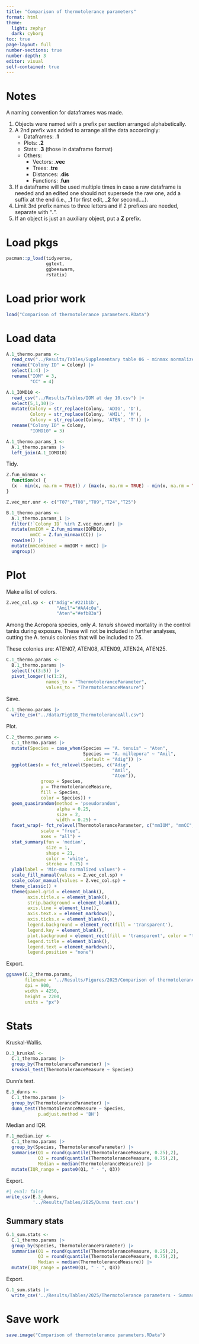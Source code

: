 ---
title: "Comparison of thermotolerance parameters"
format: html
theme: 
  light: zephyr
  dark: cyborg
toc: true
page-layout: full
number-sections: true
number-depth: 3
editor: visual
self-contained: true
---

# Notes

A naming convention for dataframes was made.

1.  Objects were named with a prefix per section arranged alphabetically.
2.  A 2nd prefix was added to arrange all the data accordingly:
    -   Dataframes: .**1**
    -   Plots: .**2**
    -   Stats: .**3** (those in dataframe format)
    -   Others:
        -   Vectors: .**vec**
        -   Trees: .**tre**
        -   Distances: .**dis**
        -   Functions: .**fun**
3.  If a dataframe will be used multiple times in case a raw dataframe is needed and an edited one should not supersede the raw one, add a suffix at the end (i.e., **\_1** for first edit, **\_2** for second....).
4.  Limit 3rd prefix names to three letters and if 2 prefixes are needed, separate with "**.**".
5.  If an object is just an auxiliary object, put a **Z** prefix.

# Load pkgs

```{r}
pacman::p_load(tidyverse,
               ggtext,
               ggbeeswarm,
               rstatix)
```

# Load prior work

```{r}
load("Comparison of thermotolerance parameters.RData")
```

# Load data

```{r}
A.1_thermo.params <- 
  read_csv("../Results/Tables/Supplementary table 06 - minmax normalized values.csv") |> 
  rename("Colony ID" = Colony) |> 
  select(1:4) |> 
  rename("IOM" = 3,
         "CC" = 4)

A.1_IOMD10 <- 
  read_csv("../Results/Tables/IOM at day 10.csv") |> 
  select(5,1,10)|> 
  mutate(Colony = str_replace(Colony, 'ADIG', 'D'),
         Colony = str_replace(Colony, 'AMIL', 'M'),
         Colony = str_replace(Colony, 'ATEN', 'T')) |> 
  rename("Colony ID" = Colony,
         "IOMD10" = 3)

A.1_thermo.params_1 <- 
  A.1_thermo.params |> 
  left_join(A.1_IOMD10)
```

Tidy.

```{r}
Z.fun_minmax <- 
  function(x) {
  (x - min(x, na.rm = TRUE)) / (max(x, na.rm = TRUE) - min(x, na.rm = TRUE))
}

Z.vec_mor.unr <- c("T07","T08","T09","T24","T25")

B.1_thermo.params <- 
  A.1_thermo.params_1 |> 
  filter(!`Colony ID` %in% Z.vec_mor.unr) |> 
  mutate(mmIOM = Z.fun_minmax(IOMD10),
         mmCC = Z.fun_minmax(CC)) |> 
  rowwise() |> 
  mutate(mmCombined = mmIOM + mmCC) |> 
  ungroup()
```

# Plot

Make a list of colors.

```{r}
Z.vec_col.sp <- c("Adig"='#221b1b',
                   "Amil"="#AA4c0a",
                   "Aten"="#efb83a")
```

Among the Acropora species, only *A. tenuis* showed mortality in the control tanks during exposure. These will not be included in further analyses, cutting the A. tenuis colonies that will be included to 25.

These colonies are: ATEN07, ATEN08, ATEN09, ATEN24, ATEN25.

```{r}
C.1_thermo.params <- 
  B.1_thermo.params |> 
  select(!c(3:5)) |> 
  pivot_longer(!c(1:2),
               names_to = "ThermotoleranceParameter",
               values_to = "ThermotoleranceMeasure")
```

Save.

```{r}
C.1_thermo.params |> 
  write_csv("../data/Fig01B_ThermotoleranceAll.csv")
```

Plot.

```{r}
C.2_thermo.params <- 
  C.1_thermo.params |> 
  mutate(Species = case_when(Species == "A. tenuis" ~ "Aten",
                             Species == "A. millepora" ~ "Amil",
                             .default = "Adig")) |> 
  ggplot(aes(x = fct_relevel(Species, c("Adig",
                                        "Amil",
                                        "Aten")),
             group = Species,
             y = ThermotoleranceMeasure,
             fill = Species,
             color = Species)) +
  geom_quasirandom(method = 'pseudorandom',
                   alpha = 0.25,
                   size = 2, 
                   width = 0.25) +
  facet_wrap(~ fct_relevel(ThermotoleranceParameter, c("mmIOM", "mmCC", "mmCombined")),
             scale = "free",
             axes = "all") +
  stat_summary(fun = 'median',
               size = 1,
               shape = 21,
               color = 'white',
               stroke = 0.75) +
  ylab(label = 'Min-max normalized values') +
  scale_fill_manual(values = Z.vec_col.sp) +
  scale_color_manual(values = Z.vec_col.sp) +
  theme_classic() +
  theme(panel.grid = element_blank(),
        axis.title.x = element_blank(),
        strip.background = element_blank(),
        axis.line = element_line(),
        axis.text.x = element_markdown(),
        axis.ticks.x = element_blank(),
        legend.background = element_rect(fill = 'transparent'),
        legend.key = element_blank(),
        plot.background = element_rect(fill = 'transparent', color = "transparent"),
        legend.title = element_blank(),
        legend.text = element_markdown(),
        legend.position = "none")
```

Export.

```{r}
ggsave(C.2_thermo.params,
       filename = '../Results/Figures/2025/Comparison of thermotolerance parameters.png',
       dpi = 900,
       width = 4250, 
       height = 2200, 
       units = "px")
```

# Stats

Kruskal-Wallis.

```{r}
D.3_kruskal <- 
  C.1_thermo.params |> 
  group_by(ThermotoleranceParameter) |> 
  kruskal_test(ThermotoleranceMeasure ~ Species)
```

Dunn's test.

```{r}
E.3_dunns <- 
  C.1_thermo.params |> 
  group_by(ThermotoleranceParameter) |> 
  dunn_test(ThermotoleranceMeasure ~ Species,
            p.adjust.method = 'BH')
```

Median and IQR.

```{r}
F.1_median.iqr <- 
  C.1_thermo.params |> 
  group_by(Species, ThermotoleranceParameter) |> 
  summarise(Q1 = round(quantile(ThermotoleranceMeasure, 0.25),2),
            Q3 = round(quantile(ThermotoleranceMeasure, 0.75),2),
            Median = median(ThermotoleranceMeasure)) |> 
  mutate(IQR_range = paste0(Q1, " - ", Q3))
```

Export.

```{r}
#| eval: false
write_csv(E.3_dunns,
          '../Results/Tables/2025/Dunns test.csv')
```

## Summary stats

```{r}
G.1_sum.stats <- 
  C.1_thermo.params |> 
  group_by(Species, ThermotoleranceParameter) |> 
  summarise(Q1 = round(quantile(ThermotoleranceMeasure, 0.25),2),
            Q3 = round(quantile(ThermotoleranceMeasure, 0.75),2),
            Median = median(ThermotoleranceMeasure)) |> 
  mutate(IQR_range = paste0(Q1, " - ", Q3))
```

Export.

```{r}
G.1_sum.stats |> 
  write_csv('../Results/Tables/2025/Thermotolerance parameters - Summary stats.csv')
```

# Save work

```{r}
save.image("Comparison of thermotolerance parameters.RData")
```

